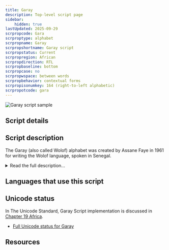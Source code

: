 ```yaml
---
title: Garay
description: Top-level script page
sidebar:
    hidden: true
lastUpdated: 2025-09-29
scrpropcode: Gara
scrproptype: alphabet
scrpropname: Garay
scrpropshortname: Garay script
scrpropstatus: Current
scrpropregion: African
scrpropdirection: RTL
scrpropbaseline: bottom
scrpropcase: no
scrpropwspace: between words
scrpropbehavior: contextual forms
scrpropisonumkey: 164 (right-to-left alphabetic)
scrpropotcode: gara
---
```



![Garay script sample](../images/gara-sample.png "Garay script sample")

## Script details

<ScriptDetails />

## Script description

The Garay (also called Wolof) alphabet was created by Assane Faye in 1961 for writing the Wolof language, spoken in Senegal.

<details>
<summary>Read the full description...</summary>The script is written from right to left using twenty-five consonant letters (including a ‘vowel-carrier’), four basic vowel signs, a vowel-length mark, a zero-vowel mark, and a gemination sign. Each consonant has an initial and a non-initial form.

It is unknown whether the script is in use; the Wolof language is normally written with the [Latin](/scrlang/scripts/latn) script. Charles Riley conducted a research trip to Senegal in 2009, during which time he met with Assane Faye and visited his home. He reported that Assane Faye had been offering lessons in the script to hundreds of people over the years, translated the Koran using it, and had a house filled with dozens of unpublished handwritten texts.
</details>

## Languages that use this script

<WsList script='Gara' wsMax='5' />

## Unicode status

In The Unicode Standard, Garay Script implementation is discussed in [Chapter 19 Africa](https://www.unicode.org/versions/latest/core-spec/chapter-19/#G746355).

- [Full Unicode status for Garay](/scrlang/unicode/gara-unicode)



## Resources

<ScriptResources detailSummary='seemore' />

